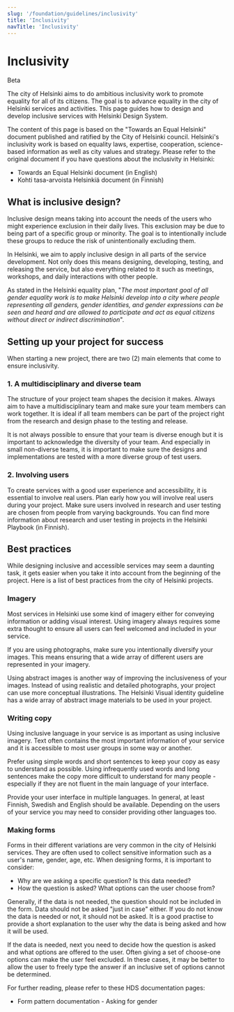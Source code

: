 ```yaml
---
slug: '/foundation/guidelines/inclusivity'
title: 'Inclusivity'
navTitle: 'Inclusivity'
---
```



# Inclusivity

<StatusLabel type="alert">Beta</StatusLabel>

<LeadParagraph>
  The city of Helsinki aims to do ambitious inclusivity work to promote equality for all of its citizens. The goal is to
  advance equality in the city of Helsinki services and activities. This page guides how to design and develop inclusive
  services with Helsinki Design System.
</LeadParagraph>

The content of this page is based on the "Towards an Equal Helsinki" document published and ratified by the City of Helsinki council. Helsinki's inclusivity work is based on equality laws, expertise, cooperation, science-based information as well as city values and strategy. Please refer to the original document if you have questions about the inclusivity in Helsinki:

- <ExternalLink href="https://hel.fi/static/liitteet-2019/Kaupunginkanslia/Tasa-arvo/plan-for-promoting-gender-equality-helsinki.pdf">
    Towards an Equal Helsinki document (in English)
  </ExternalLink>
- <ExternalLink href="https://www.hel.fi/static/liitteet-2019/Kaupunginkanslia/Tasa-arvo/palveluiden-tasa-arvo-suunnitelma-helsinki-2019-2021.pdf">
    Kohti tasa-arvoista Helsinkiä document (in Finnish)
  </ExternalLink>

## What is inclusive design?

Inclusive design means taking into account the needs of the users who might experience exclusion in their daily lives. This exclusion may be due to being part of a specific group or minority. The goal is to intentionally include these groups to reduce the risk of unintentionally excluding them.

In Helsinki, we aim to apply inclusive design in all parts of the service development. Not only does this means designing, developing, testing, and releasing the service, but also everything related to it such as meetings, workshops, and daily interactions with other people.

As stated in the Helsinki equality plan, "_The most important goal of all gender equality work is to make Helsinki develop into a city where people representing all genders, gender identities, and gender expressions can be seen and heard and are allowed to participate and act as equal citizens without direct or indirect discrimination_".

## Setting up your project for success

When starting a new project, there are two (2) main elements that come to ensure inclusivity.

### 1. A multidisciplinary and diverse team

The structure of your project team shapes the decision it makes. Always aim to have a multidisciplinary team and make sure your team members can work together. It is ideal if all team members can be part of the project right from the research and design phase to the testing and release.

It is not always possible to ensure that your team is diverse enough but it is important to acknowledge the diversity of your team. And especially in small non-diverse teams, it is important to make sure the designs and implementations are tested with a more diverse group of test users.

### 2. Involving users

To create services with a good user experience and accessibility, it is essential to involve real users. Plan early how you will involve real users during your project. Make sure users involved in research and user testing are chosen from people from varying backgrounds. You can find more information about research and user testing in projects in the <ExternalLink href="https://pelikirja.hel.fi/">Helsinki Playbook (in Finnish)</ExternalLink>.

## Best practices

While designing inclusive and accessible services may seem a daunting task, it gets easier when you take it into account from the beginning of the project. Here is a list of best practices from the city of Helsinki projects.

### Imagery

Most services in Helsinki use some kind of imagery either for conveying information or adding visual interest. Using imagery always requires some extra thought to ensure all users can feel welcomed and included in your service.

If you are using photographs, make sure you intentionally diversify your images. This means ensuring that a wide array of different users are represented in your imagery.

<p>
  Using abstract images is another way of improving the inclusiveness of your images. Instead of using realistic and
  detailed photographs, your project can use more conceptual illustrations.
  <ExternalLink href="https://brand.hel.fi/kuvitusohjeisto/"> The Helsinki Visual identity guideline</ExternalLink> has a
  wide array of abstract image materials to be used in your project.
</p>

### Writing copy

Using inclusive language in your service is as important as using inclusive imagery. Text often contains the most important information of your service and it is accessible to most user groups in some way or another.

Prefer using simple words and short sentences to keep your copy as easy to understand as possible. Using infrequently used words and long sentences make the copy more difficult to understand for many people - especially if they are not fluent in the main language of your interface.

Provide your user interface in multiple languages. In general, at least Finnish, Swedish and English should be available. Depending on the users of your service you may need to consider providing other languages too.

### Making forms

Forms in their different variations are very common in the city of Helsinki services. They are often used to collect sensitive information such as a user's name, gender, age, etc. When designing forms, it is important to consider:

- Why are we asking a specific question? Is this data needed?
- How the question is asked? What options can the user choose from?

Generally, if the data is not needed, the question should not be included in the form. Data should not be asked "just in case" either. If you do not know the data is needed or not, it should not be asked. It is a good practise to provide a short explanation to the user why the data is being asked and how it will be used.

If the data is needed, next you need to decide how the question is asked and what options are offered to the user. Often giving a set of choose-one options can make the user feel excluded. In these cases, it may be better to allow the user to freely type the answer if an inclusive set of options cannot be determined.

For further reading, please refer to these HDS documentation pages:

- <InternalLink size="M" href="/patterns/forms/form-building#gender-neutrality-in-forms">
    Form pattern documentation - Asking for gender
  </InternalLink>
